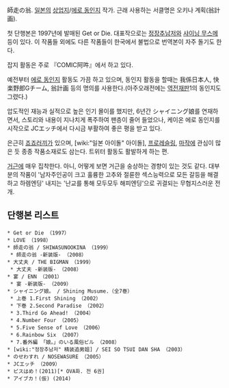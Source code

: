 師走の翁. [[일본]]의 [[상업지]]/[[에로 동인지]] 작가. 근래 사용하는 서클명은 오키나 계획(翁計画). 

첫 단행본은 1997년에 발매된 Get or Die. 대표작으로는 [[정장추남저]]와 [[샤이닝 무스메]] 등이 있다. 이 작품들 외에도 다른 작품들이 한국에서 불법으로 번역본이 자주 돌기도 한다.

잡지 활동은 주로 『COMIC阿吽』에서 하고 있다.

예전부터 [[에로 동인지]] 활동도 가끔 하고 있으며, 동인지 활동을 할때는 我係日本人, 快楽野郎Gチーム, 翁計画 등의 명의를 사용한다.(아주오래전에는 [[역전재판]]1의 동인지도 그렸다.)

압도적인 재능과 실적으로 높은 인기 몰이를 했지만, 6년간 シャイニング娘를 연재하면서, 스토리와 내용이 지나치게 폭주하여 팬층이 줄어 들었으나, 케이온 에로 동인지를 시작으로 JCエッチ에서 다시금 부활하여 좋은 평을 받고 있다.

은근히 [[죠죠러]]끼가 있으며, [wiki:"일본 아이돌" 아이돌], [[프로레슬링]], [[마작]]에 관심이 많은 듯 종종 작품소재로도 삼는다. 트위터 활동도 활발하게 하는 편.

[[거근]]에 매우 집착한다. 아니, 어떻게 보면 거근을 숭상하는 경향이 있는 것도 같다. 대부분의 작품이 '남자주인공이 크고 훌륭한 고추와 절륜한 섹스능력으로 모든 갈등을 해결하고 하렘엔딩' 내지는 '난교를 통해 모두모두 해피엔딩'으로 귀결되는 무협지스러운 전개. 
 
== 단행본 리스트 ==
 * Get or Die （1997）
 * LOVE （1998）
 * 師走の翁 / SHIWASUNOOKINA （1999）
  * 師走の翁 -新装版- （2008）
 * 大丈夫 / THE BIGMAN （1999）
  * 大丈夫 -新装版- （2008）
 * 宴 / ENN （2001）
  * 宴 -新装版- （2009）
 * シャイニング娘。 / Shining Musume.（全7巻） 
  * 上巻 1.First Shining （2002）
  * 下巻 2.Second Paradise （2002）
  * 3.Third Go Ahead! （2004）
  * 4.Number Four （2005）
  * 5.Five Sense of Love （2006）
  * 6.Rainbow Six （2007）
  * 7.番外編 「娘。」のいる風俗ビル （2008）
 * [wiki:"정장추남저" 精装追男姐] / SEI SO TSUI DAN SHA （2003）
 * のせわすれ / NOSEWASURE （2005）
 * JCエッチ （2009）
 * ピスはめ！(2011)[* OVA화. 전 6권]
 * アイブカ！(仮) (2014)


